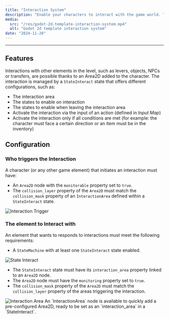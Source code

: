 ```yaml
---
title: "Interaction System"
description: "Enable your characters to interact with the game world. Trigger actions such as opening a chest, activating switches, or unlocking doors using the flexible interaction system."
media:
  src: "/res/godot-2d-template-interaction-system.mp4"
  alt: "Godot 2d template interaction system"
date: "2024-11-20"
---
```




---

## Features

Interactions with other elements in the level, such as levers, objects, NPCs or transfers, are possible thanks to an Area2D added to the character. The interaction is managed by a `StateInteract` state that offers different configurations, such as:

- The interaction area
- The states to enable on interaction
- The states to enable when leaving the interaction area
- Activate the interaction via the input of an action (defined in _Input Map_)
- Activate the interaction only if all conditions are met (for example: the character must face a certain direction or an item must be in the inventory)

## Configuration

### Who triggers the Interaction

A character (or any other game element) that initiates an interaction must have:

- An `Area2D` node with the `monitorable` property set to `true`.
- The `collision_layer` property of the `Area2D` must match the `collision_mask` property of an `InteractionArea` defined within a `StateInteract` state.

<Image src={interaction_trigger} alt="Interaction Trigger" class="mx-auto" />

### The element to Interact with

An element that wants to responds to interactions must meet the following requirements:

- A `StateMachine` with at least one `StateInteract` state enabled.

<Image src={state_interact} alt="State Interact" class="mx-auto" />

- The `StateInteract` state must have its `interaction_area` property linked to an `Area2D` node.
- The `Area2D` node must have the `monitoring` property set to `true`.
- The `collision_mask` property of the `Area2D` must match the `collision_layer` property of the areas triggering the interaction.

<Image src={interaction_area} alt="Interaction Area" class="mx-auto" />

<Callout type="default">
  An `InteractionArea` node is available to quickly add a pre-configured Area2D,
  ready to be set as an `interaction_area` in a `StateInteract`.
</Callout>
